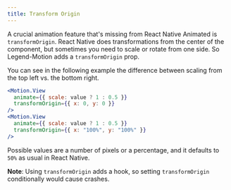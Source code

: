 ```yaml
---
title: Transform Origin
---
```


A crucial animation feature that's missing from React Native Animated is `transformOrigin`. React Native does transformations from the center of the component, but sometimes you need to scale or rotate from one side. So Legend-Motion adds a `transformOrigin` prop.

You can see in the following example the difference between scaling from the top left vs. the bottom right.


  ```jsx
  <Motion.View
    animate={{ scale: value ? 1 : 0.5 }}
    transformOrigin={{ x: 0, y: 0 }}
  />
  <Motion.View
    animate={{ scale: value ? 1 : 0.5 }}
    transformOrigin={{ x: "100%", y: "100%" }}
  />
  ```


Possible values are a number of pixels or a percentage, and it defaults to `50%` as usual in React Native.

**Note**: Using `transformOrigin` adds a hook, so setting `transformOrigin` conditionally would cause crashes.
